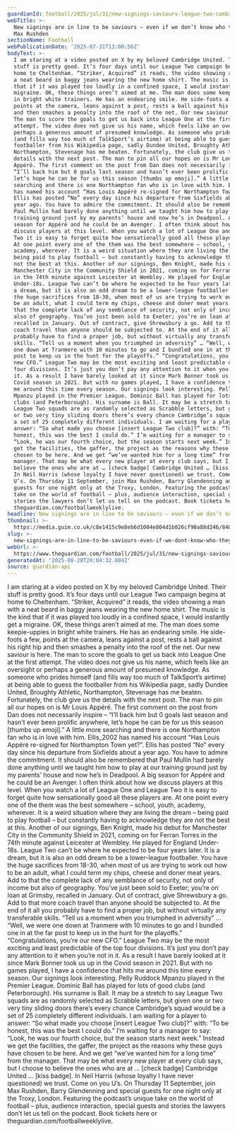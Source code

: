```yaml
---
guardianId: football/2025/jul/31/new-signings-saviours-league-two-cambridge-united
webTitle: >-
  New signings are in line to be saviours – even if we don’t know who they are |
  Max Rushden
sectionName: Football
webPublicationDate: '2025-07-31T13:00:56Z'
bodyText: >-
  I am staring at a video posted on X by my beloved Cambridge United. Their
  stuff is pretty good. It’s four days until our League Two campaign begins at
  home to Cheltenham. “Striker, Acquired” it reads, the video showing a man with
  a neat beard in baggy jeans wearing the new home shirt. The music is the kind
  that if it was played too loudly in a confined space, I would instantly get a
  migraine. OK, these things aren’t aimed at me. The man does some keepie-uppies
  in bright white trainers. He has an endearing smile. He side-foots a few,
  points at the camera, leans against a post, rests a ball against his right hip
  and then smashes a penalty into the roof of the net. Our new saviour is here.
  The man to score the goals to get us back into League One at the first
  attempt. The video does not give us his name, which feels like an oversight or
  perhaps a generous amount of presumed knowledge. As someone who prides himself
  (and fills way too much of TalkSport’s airtime) at being able to guess the
  footballer from his Wikipedia page, sadly Dundee United, Broughty Athletic,
  Northampton, Stevenage has me beaten. Fortunately, the club give us the
  details with the next post. The man to pin all our hopes on is Mr Louis
  Appéré. The first comment on the post from Dan does not necessarily inspire –
  “I’ll back him but 0 goals last season and hasn’t ever been prolific anywhere,
  let’s hope he can be for us this season [thumbs up emoji].” A little more
  searching and there is one Northampton fan who is in love with him. Ellis_2002
  has named his account “Has Louis Appéré re-signed for Northampton Town yet?”.
  Ellis has posted “No” every day since his departure from Sixfields about a
  year ago. You have to admire the commitment. It should also be remembered that
  Paul Mullin had barely done anything until we taught him how to play at our
  training ground just by my parents’ house and now he’s in Deadpool. A big
  season for Appéré and he could be an Avenger. I often think about how we
  discuss players at this level. When you watch a lot of League One and League
  Two it is easy to forget quite how sensationally good all these players are.
  At one point every one of the them was the best somewhere – school, youth,
  academy, wherever. It is a weird situation where they are living the dream –
  being paid to play football – but constantly having to acknowledge they are
  not the best at this. Another of our signings, Ben Knight, made his debut for
  Manchester City in the Community Shield in 2021, coming on for Ferran Torres
  in the 74th minute against Leicester at Wembley. He played for England
  Under-18s. League Two can’t be where he expected to be four years later. It is
  a dream, but it is also an odd dream to be a lower-league footballer. You have
  the huge sacrifices from 18-30, when most of us are trying to work out how to
  be an adult, what I could term my chips, cheese and doner meat years. Add to
  that the complete lack of any semblance of security, not only of income but
  also of geography. You’ve just been sold to Exeter; you’re on loan at Grimsby,
  recalled in January. Out of contract, give Shrewsbury a go. Add to that more
  coach travel than anyone should be subjected to. At the end of it all you
  probably have to find a proper job, but without virtually any transferable
  skills. “Tell us a moment when you triumphed in adversity” … “Well, we were
  one down at Tranmere with 10 minutes to go and I bundled one in at the far
  post to keep us in the hunt for the playoffs.” “Congratulations, you’re our
  new CFO.” League Two may be the most exciting and least predictable of the top
  four divisions. It’s just you don’t pay any attention to it when you’re not in
  it. As a result I have barely looked at it since Mark Bonner took us up in the
  Covid season in 2021. But with no games played, I have a confidence that hits
  me around this time every season. Our signings look interesting. Pelly Ruddock
  Mpanzu played in the Premier League. Dominic Ball has played for lots of good
  clubs (and Peterborough). His surname is Ball. It may be a stretch to say
  League Two squads are as randomly selected as Scrabble letters, but given one
  or two very tiny sliding doors there’s every chance Cambridge’s squad would be
  a set of 25 completely different individuals. I am waiting for a player to
  answer: “So what made you choose [insert League Two club]?” with: “To be
  honest, this was the best I could do.” I’m waiting for a manager to say:
  “Look, he was our fourth choice, but the season starts next week.” Instead we
  get the facilities, the gaffer, the project as the reasons why these guys have
  chosen to be here. And we get “we’ve wanted him for a long time” from the
  manager. That may be what every new player at every club says, but I choose to
  believe the ones who are at … [check badge] Cambridge United … [kiss badge].
  In Neil Harris (whose loyalty I have never questioned) we trust. Come on you
  U’s. On Thursday 11 September, join Max Rushden, Barry Glendenning and special
  guests for one night only at the Troxy, London. Featuring the podcast’s unique
  take on the world of football – plus, audience interaction, special guests and
  stories the lawyers don’t let us tell on the podcast. Book tickets here or
  theguardian.com/footballweeklylive.
headline: New signings are in line to be saviours – even if we don’t know who they are
thumbnail: >-
  https://media.guim.co.uk/c8e1415c9e8eb6d1004e804d1b026cf90a88d246/840_201_5008_4006/500.jpg
slug: >-
  new-signings-are-in-line-to-be-saviours-even-if-we-dont-know-who-they-are-or-max-rushden
webUrl: >-
  https://www.theguardian.com/football/2025/jul/31/new-signings-saviours-league-two-cambridge-united
generatedAt: '2025-08-28T20:04:32.804Z'
source: guardian-api
---
```

I am staring at a video posted on X by my beloved Cambridge United. Their stuff is pretty good. It’s four days until our League Two campaign begins at home to Cheltenham. “Striker, Acquired” it reads, the video showing a man with a neat beard in baggy jeans wearing the new home shirt. The music is the kind that if it was played too loudly in a confined space, I would instantly get a migraine. OK, these things aren’t aimed at me. The man does some keepie-uppies in bright white trainers. He has an endearing smile. He side-foots a few, points at the camera, leans against a post, rests a ball against his right hip and then smashes a penalty into the roof of the net. Our new saviour is here. The man to score the goals to get us back into League One at the first attempt. The video does not give us his name, which feels like an oversight or perhaps a generous amount of presumed knowledge. As someone who prides himself (and fills way too much of TalkSport’s airtime) at being able to guess the footballer from his Wikipedia page, sadly Dundee United, Broughty Athletic, Northampton, Stevenage has me beaten. Fortunately, the club give us the details with the next post. The man to pin all our hopes on is Mr Louis Appéré. The first comment on the post from Dan does not necessarily inspire – “I’ll back him but 0 goals last season and hasn’t ever been prolific anywhere, let’s hope he can be for us this season [thumbs up emoji].” A little more searching and there is one Northampton fan who is in love with him. Ellis_2002 has named his account “Has Louis Appéré re-signed for Northampton Town yet?”. Ellis has posted “No” every day since his departure from Sixfields about a year ago. You have to admire the commitment. It should also be remembered that Paul Mullin had barely done anything until we taught him how to play at our training ground just by my parents’ house and now he’s in Deadpool. A big season for Appéré and he could be an Avenger. I often think about how we discuss players at this level. When you watch a lot of League One and League Two it is easy to forget quite how sensationally good all these players are. At one point every one of the them was the best somewhere – school, youth, academy, wherever. It is a weird situation where they are living the dream – being paid to play football – but constantly having to acknowledge they are not the best at this. Another of our signings, Ben Knight, made his debut for Manchester City in the Community Shield in 2021, coming on for Ferran Torres in the 74th minute against Leicester at Wembley. He played for England Under-18s. League Two can’t be where he expected to be four years later. It is a dream, but it is also an odd dream to be a lower-league footballer. You have the huge sacrifices from 18-30, when most of us are trying to work out how to be an adult, what I could term my chips, cheese and doner meat years. Add to that the complete lack of any semblance of security, not only of income but also of geography. You’ve just been sold to Exeter; you’re on loan at Grimsby, recalled in January. Out of contract, give Shrewsbury a go. Add to that more coach travel than anyone should be subjected to. At the end of it all you probably have to find a proper job, but without virtually any transferable skills. “Tell us a moment when you triumphed in adversity” … “Well, we were one down at Tranmere with 10 minutes to go and I bundled one in at the far post to keep us in the hunt for the playoffs.” “Congratulations, you’re our new CFO.” League Two may be the most exciting and least predictable of the top four divisions. It’s just you don’t pay any attention to it when you’re not in it. As a result I have barely looked at it since Mark Bonner took us up in the Covid season in 2021. But with no games played, I have a confidence that hits me around this time every season. Our signings look interesting. Pelly Ruddock Mpanzu played in the Premier League. Dominic Ball has played for lots of good clubs (and Peterborough). His surname is Ball. It may be a stretch to say League Two squads are as randomly selected as Scrabble letters, but given one or two very tiny sliding doors there’s every chance Cambridge’s squad would be a set of 25 completely different individuals. I am waiting for a player to answer: “So what made you choose [insert League Two club]?” with: “To be honest, this was the best I could do.” I’m waiting for a manager to say: “Look, he was our fourth choice, but the season starts next week.” Instead we get the facilities, the gaffer, the project as the reasons why these guys have chosen to be here. And we get “we’ve wanted him for a long time” from the manager. That may be what every new player at every club says, but I choose to believe the ones who are at … [check badge] Cambridge United … [kiss badge]. In Neil Harris (whose loyalty I have never questioned) we trust. Come on you U’s. On Thursday 11 September, join Max Rushden, Barry Glendenning and special guests for one night only at the Troxy, London. Featuring the podcast’s unique take on the world of football – plus, audience interaction, special guests and stories the lawyers don’t let us tell on the podcast. Book tickets here or theguardian.com/footballweeklylive.
